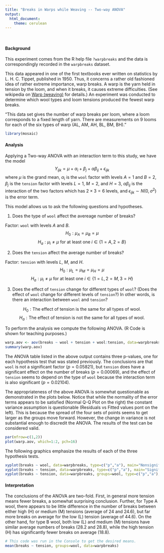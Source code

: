 ```yaml
---
title: "Breaks in Warps while Weaving -- Two-way ANOVA"
output: 
  html_document:
    theme: cerulean
---
```


<br />

#### Background

This experiment comes from the R help file `?warpbreaks` and the data is correspondingly recorded in the `warpbreaks` dataset. 

This data appeared in one of the first textbooks ever written on statistics by L. H. C. Tippet, published in 1950. Thus, it concerns a rather old fashioned idea of rather extreme importance, warp breaks. A warp is the yarn held in tension by the loom, and when it breaks, it causes extreme difficulties. (See wikipedia on [Warp (weaving)](https://en.wikipedia.org/wiki/Warp_(weaving)) for details.) An experiment was conducted to determine which wool types and loom tensions produced the fewest warp breaks. 

"This data set gives the number of warp breaks per loom, where a loom corresponds to a fixed length of yarn. There are measurements on 9 looms for each of the six types of warp (AL, AM, AH, BL, BM, BH)." 

```r
library(mosaic)
```


#### Analysis

Applying a Two-way ANOVA with an interaction term to this study, we have the model
$$
  Y_{ijk} = \mu + \alpha_i + \beta_j + \alpha\beta_{ij} + \epsilon_{ijk}
$$
where $\mu$ is the grand mean, $\alpha_i$ is the `wool` factor with levels $A=1$ and $B=2$, $\beta_j$ is the `tension` factor with levels $L=1$, $M=2$, and $H=3$, $\alpha\beta_{ij}$ is the interaction of the two factors which has $2\times3=6$ levels, and $\epsilon_{ijk} \sim N(0,\sigma^2)$ is the error term. 

This model allows us to ask the following questions and hypotheses.

1. Does the type of `wool` affect the avereage number of breaks?

Factor: `wool` with levels $A$ and $B$.
$$
  H_0: \mu_A = \mu_B = \mu
$$
$$
  H_a: \mu_i \neq \mu \ \text{for at least one}\ i\in\{1=A,2=B\}
$$

2. Does the `tension` affect the average number of breaks?

Factor: `tension` with levels $L$, $M$, and $H$.
$$
  H_0: \mu_L = \mu_M = \mu_H = \mu
$$
$$
  H_a: \mu_i \neq \mu \ \text{for at least one}\ i\in\{1=L,2=M,3=H\}
$$

3. Does the effect of `tension` change for different types of `wool`? (Does the effect of `wool` change for different levels of `tension`?) In other words, is there an interaction between `wool` and `tension`?

$$
  H_0: \text{The effect of tension is the same for all types of wool.}
$$
$$
  H_a: \text{The effect of tension is not the same for all types of wool.}
$$

To perform the analysis we compute the following ANOVA. (R Code is shown for teaching purposes.)

```r
warp.aov <- aov(breaks ~ wool + tension + wool:tension, data=warpbreaks)
summary(warp.aov)
```

The ANOVA table listed in the above output contains three p-values, one for each hypothesis test that was stated previously. The conclusions are that `wool` is not a significant factor $(p=0.05821)$, but `tension` does have a significant effect on the number of breaks $(p=0.00069)$, and the effect of `tension` seems to depend on the type of `wool` because the interaction term is also significant $(p=0.02104)$.

The appropriateness of the above ANOVA is somewhat questionable as demonstrated in the plots below. Notice that while the normality of the error terms appears to be satisfied (Normal Q-Q Plot on the right) the constant variance assumption is questionable (Residuals vs Fitted values pont on the left). This is because the spread of the four sets of points seems to get larger as the groups move forward. However, the change in variance is not substantial enough to discredit the ANOVA. The results of the test can be considered valid.

```r
par(mfrow=c(1,2))
plot(warp.aov, which=1:2, pch=16)
```

The following graphics emphasize the results of each of the three hypothesis tests.

```r
xyplot(breaks ~ wool, data=warpbreaks, type=c("p","a"), main="Nonsignificance of Wool", col='gray') 
xyplot(breaks ~ tension, data=warpbreaks, type=c("p","a"), main="Significance of Tension") 
xyplot(breaks ~ tension, data=warpbreaks, groups=wool, type=c("p","a"), main="Significance of the Interaction", auto.key=list(corner=c(1,1)))
```


#### Interpretation

The conclusions of the ANOVA are two-fold. First, in general more tension means fewer breaks, a somewhat surprising conclusion. Further, for Type A wool, there appears to be little difference in the number of breaks between either high (H) or medium (M) tensions (average of 24 and 24.6), but far more breaks on average for the low (L) tension (average of 44.6). On the other hand, for type B wool, both low (L) and medium (M) tensions have similar average numbers of breaks (28.2 and 28.8), while the high tension (H) has significantly fewer breaks on average (18.8).  

```r
# This code was run in the Console to get the desired means.
mean(breaks ~ tension, groups=wool, data=warpbreaks)
```


